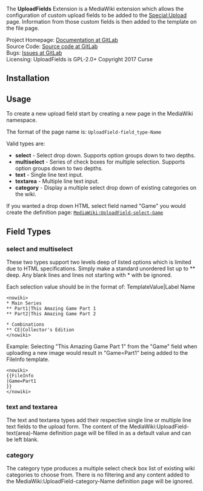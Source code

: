{{TNT|Extension
|name        = UploadFields
|license     = GPL-2.0-or-later
|status      = stable
|type1       = interface
|type2       = media
|author      = Alexia E. Smith ([[User:Alexia E. Smith|Alexia E. Smith]])
|version     = 0.0.3
|update      = 2018-11-08
|mediawiki   = 1.30+
|php         = 7.0+
|download    = {{TNT|GithubDownload|HydraWiki|UploadFields}}
|hook1       = onUploadFormInitDescriptor
|description = Adds a parser function called <tt>#ev</tt> for embedding video clips from popular video sharing services.
|vagrant-role      = UploadFields
}}

The '''UploadFields''' Extension is a MediaWiki extension which allows the configuration of custom upload fields to be added to the [[Special:Upload]] page.  Information from those custom fields is then added to the {{FileInfo}} template on the file page.

;Project Homepage: [https://gitlab.com/hydrawiki/extensions/UploadFields Documentation at GitLab]
;Source Code: [https://gitlab.com/hydrawiki/extensions/UploadFields Source code at GitLab]
;Bugs: [https://gitlab.com/hydrawiki/extensions/UploadFields/issues Issues at GitLab]
;Licensing: UploadFields is GPL-2.0+ Copyright 2017 Curse


== Installation ==

{{TNT|ExtensionInstall
|UploadFields
|download-link=[https://gitlab.com/hydrawiki/extensions/UploadFields/-/archive/v0.0.3/UploadFields-v0.0.3.zip Download, extract]
|custom-steps=* [[#Configuration|If necessary configure as required.]]
|registration=required
}}

== Usage ==

To create a new upload field start by creating a new page in the MediaWiki namespace.

The format of the page name is: <code>UploadField-field_type-Name</code>

Valid types are:
* '''select''' - Select drop down.  Supports option groups down to two depths.
* '''multiselect''' - Series of check boxes for multiple selection.  Supports option groups down to two depths.
* '''text''' - Single line text input.
* '''textarea''' - Multiple line text input.
* '''category''' - Display a multiple select drop down of existing categories on the wiki.

If you wanted a drop down HTML select field named "Game" you would create the definition page: <code>[[MediaWiki:UploadField-select-Game]]</code>

== Field Types ==

=== select and multiselect ===

These two types support two levels deep of listed options which is limited due to HTML specifications.  Simply make a standard unordered list up to ** deep.  Any blank lines and lines not starting with * with be ignored.

Each selection value should be in the format of: TemplateValue|Label Name

<pre><nowiki>
* Main Series
** Part1|This Amazing Game Part 1
** Part2|This Amazing Game Part 2

* Combinations
** CE|Collector's Edition
</nowiki></pre>

Example: Selecting "This Amazing Game Part 1" from the "Game" field when uploading a new image would result in "Game=Part1" being added to the FileInfo template.

<pre><nowiki>
{{FileInfo
|Game=Part1
}}
</nowiki></pre>

=== text and textarea ===

The text and textarea types add their respective single line or multiple line text fields to the upload form.  The content of the MediaWiki:UploadField-text(area)-Name definition page will be filled in as a default value and can be left blank.

=== category ===

The category type produces a multiple select check box list of existing wiki categories to choose from.  There is no filtering and any content added to the MediaWiki:UploadField-category-Name definition page will be ignored.
